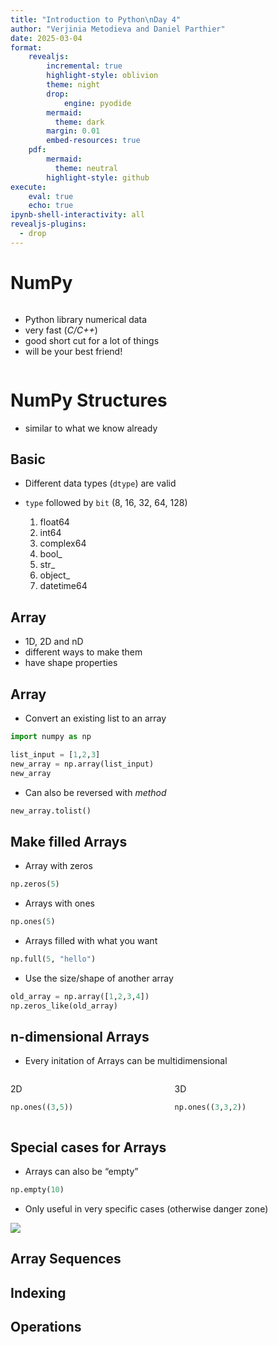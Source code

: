 ```yaml
---
title: "Introduction to Python\nDay 4"
author: "Verjinia Metodieva and Daniel Parthier"
date: 2025-03-04
format:
    revealjs:
        incremental: true 
        highlight-style: oblivion
        theme: night
        drop:
            engine: pyodide
        mermaid: 
          theme: dark
        margin: 0.01
        embed-resources: true
    pdf:
        mermaid: 
          theme: neutral
        highlight-style: github
execute:
    eval: true
    echo: true
ipynb-shell-interactivity: all
revealjs-plugins:
  - drop
---
```


# NumPy

:::: {.columns}
::: {.column width="70%"}

- Python library numerical data
- very fast (*C/C++*)
- good short cut for a lot of things
- will be your best friend!

:::

::: {.column width="30%"}

<object type="image/svg+xml" data="/img/numpy_logo.svg" width="100%"> </object>

:::
::::

# NumPy Structures

- similar to what we know already



## Basic


- Different data types (`dtype`) are valid

- `type` followed by `bit` (8, 16, 32, 64, 128)

    1. float64
    2. int64
    3. complex64
    4. bool_
    5. str_
    6. object_
    7. datetime64

## Array

- 1D, 2D and nD
- different ways to make them
- have shape properties

## Array

- Convert an existing list to an array

::: {.fragment}
``` python
import numpy as np

list_input = [1,2,3]
new_array = np.array(list_input)
new_array
```
:::

- Can also be reversed with *method*

::: {.fragment}
``` python
new_array.tolist()
```
:::

## Make filled Arrays

- Array with zeros

::: {.fragment}
``` python
np.zeros(5)
```
:::

- Arrays with ones

::: {.fragment}
``` python
np.ones(5)
```
:::

- Arrays filled with what you want

::: {.fragment}
``` python
np.full(5, "hello")
```
:::


- Use the size/shape of another array

::: {.fragment}
``` python
old_array = np.array([1,2,3,4])
np.zeros_like(old_array)
```
:::


## n-dimensional Arrays

- Every initation of Arrays can be multidimensional


:::: {.columns}
::: {.column width="50%"}

::: {.fragment}
2D
``` python
np.ones((3,5))
```
:::

:::

::: {.column width="50%"}

::: {.fragment}
3D
``` python
np.ones((3,3,2))
```
:::

:::
::::

## Special cases for Arrays

- Arrays can also be "empty"

::: {.fragment}
``` python
np.empty(10)
```
:::

::: {.fragment .nonincremental}
- Only useful in very specific cases (otherwise danger zone)

![](https://media1.tenor.com/m/I6GFaw6IR3YAAAAC/chuckles-im-in-danger.gif)
:::

## Array Sequences


## Indexing


## Operations
